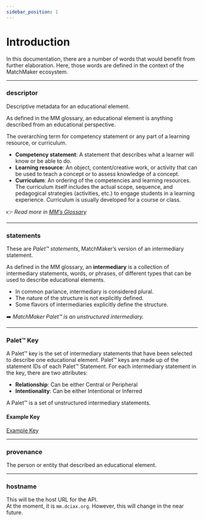 ```yaml
---
sidebar_position: 1
---
```


# Introduction

In this documentation, there are a number of words that would benefit from further elaboration. Here, those words are defined in the context of the MatchMaker ecosystem.

---

### **descriptor**

Descriptive metadata for an educational element.

As defined in the MM glossary, an educational element is anything described from an educational perspective.

The overarching term for competency statement or any part of a learning resource, or curriculum.

- **Competency statement**: A statement that describes what a learner will know or be able to do.
- **Learning resource**: An object, content/creative work, or activity that can be used to teach a concept or to assess knowledge of a concept.
- **Curriculum**: An ordering of the competencies and learning resources. The curriculum itself includes the actual scope, sequence, and pedagogical strategies (activities, etc.) to engage students in a learning experience. Curriculum is usually developed for a course or class.

👉 *Read more in [MM’s Glossary](https://docs.google.com/document/d/1hqP94Q-y5FAzl5uhFc6yD__ntmQiwl0r2rkr0S2_w6k/edit?usp=sharing)*

---

### **statements**

These are *Palet™ statements*, MatchMaker’s version of an intermediary statement.

As defined in the MM glossary, an **intermediary** is a collection of intermediary statements, words, or phrases, of different types that can be used to describe educational elements.

- In common parlance, intermediary is considered plural.
- The nature of the structure is not explicitly defined.
- Some flavors of intermediaries explicitly define the structure.

➡️ *MatchMaker Palet™ is an unstructured intermediary.*

---

### **Palet™ Key**

A Palet™ key is the set of intermediary statements that have been selected to describe one educational element. Palet™ keys are made up of the statement IDs of each Palet™ Statement. For each intermediary statement in the key, there are two attributes:

- **Relationship**: Can be either Central or Peripheral
- **Intentionality**: Can be either Intentional or Inferred

A Palet™ is a set of unstructured intermediary statements.

#### Example Key

[Example Key](/docs/api/key#example-response)

---

### **provenance**

The person or entity that described an educational element.

---

### **hostname**

This will be the host URL for the API.  
At the moment, it is `mm.dciax.org`. However, this will change in the near future.

